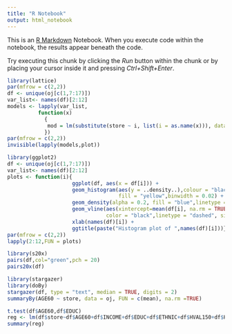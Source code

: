 ```yaml
---
title: "R Notebook"
output: html_notebook
---
```


This is an [R Markdown](http://rmarkdown.rstudio.com) Notebook. When you execute code within the notebook, the results appear beneath the code. 

Try executing this chunk by clicking the *Run* button within the chunk or by placing your cursor inside it and pressing *Ctrl+Shift+Enter*. 
```r
library(lattice)
par(mfrow = c(2,2))
df <- unique(oj[c(1,7:17)]) 
var_list<- names(df)[2:12]
models <- lapply(var_list, 
          function(x) 
            {
             mod = lm(substitute(store ~ i, list(i = as.name(x))), data = df)
            })
par(mfrow = c(2,2))
invisible(lapply(models,plot))
```

```r
library(ggplot2)
df <- unique(oj[c(1,7:17)]) 
var_list<- names(df)[2:12]
plots <- function(i){
                     ggplot(df, aes(x = df[i])) + 
                     geom_histogram(aes(y = ..density..),colour = "black", 
                                    fill = "yellow",binwidth = 0.02) +
                     geom_density(alpha = 0.2, fill = "blue",linetype = "dashed") + 
                     geom_vline(aes(xintercept=mean(df[i], na.rm = TRUE)),
                                color = "black",linetype = "dashed", size = 1) +
                     xlab(names(df)[i]) +
                     ggtitle(paste("Histogram plot of ",names(df)[i]))}
par(mfrow = c(2,2))
lapply(2:12,FUN = plots)


```

```r
library(s20x)
pairs(df,col="green",pch = 20)
pairs20x(df)
```
```r
library(stargazer)
library(doBy)
stargazer(df, type = "text", median = TRUE, digits = 2)
summaryBy(AGE60 ~ store, data = oj, FUN = c(mean), na.rm =TRUE)
```

```r
t.test(df$AGE60,df$EDUC)
reg <- lm(df$store~df$AGE60+df$INCOME+df$EDUC+df$ETHNIC+df$HVAL150+df$HHLARGE+df$WORKWOM+df$SSTRDIST+df$SSTRVOL+df$CPDIST5+df$CPWVOL5)
summary(reg)
```


